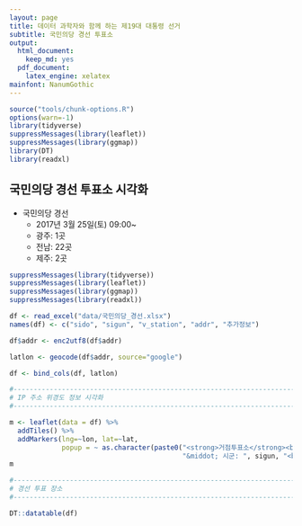 ```yaml
---
layout: page
title: 데이터 과학자와 함께 하는 제19대 대통령 선거
subtitle: 국민의당 경선 투표소
output:
  html_document: 
    keep_md: yes
  pdf_document:
    latex_engine: xelatex
mainfont: NanumGothic
---
```


```r
source("tools/chunk-options.R")
options(warn=-1)
library(tidyverse)
suppressMessages(library(leaflet))
suppressMessages(library(ggmap))
library(DT)
library(readxl)
```

## 국민의당 경선 투표소 시각화

- 국민의당 경선 
    - 2017년 3월 25일(토) 09:00~
    - 광주: 1곳
    - 전남: 22곳
    - 제주: 2곳

``` r
suppressMessages(library(tidyverse))
suppressMessages(library(leaflet))
suppressMessages(library(ggmap))
suppressMessages(library(readxl))

df <- read_excel("data/국민의당_경선.xlsx")
names(df) <- c("sido", "sigun", "v_station", "addr", "추가정보")

df$addr <- enc2utf8(df$addr)

latlon <- geocode(df$addr, source="google")

df <- bind_cols(df, latlon)

#---------------------------------------------------------------------------------------------------
# IP 주소 위경도 정보 시각화
#---------------------------------------------------------------------------------------------------

m <- leaflet(data = df) %>% 
  addTiles() %>% 
  addMarkers(lng=~lon, lat=~lat, 
             popup = ~ as.character(paste0("<strong>거점투표소</strong><br><br>", 
                                           "&middot; 시군: ", sigun, "<br>", "&middot; 주소: ", addr, "<br>")), clusterOptions = markerClusterOptions())
m 

#---------------------------------------------------------------------------------------------------
# 경선 투표 장소
#---------------------------------------------------------------------------------------------------

DT::datatable(df)
```